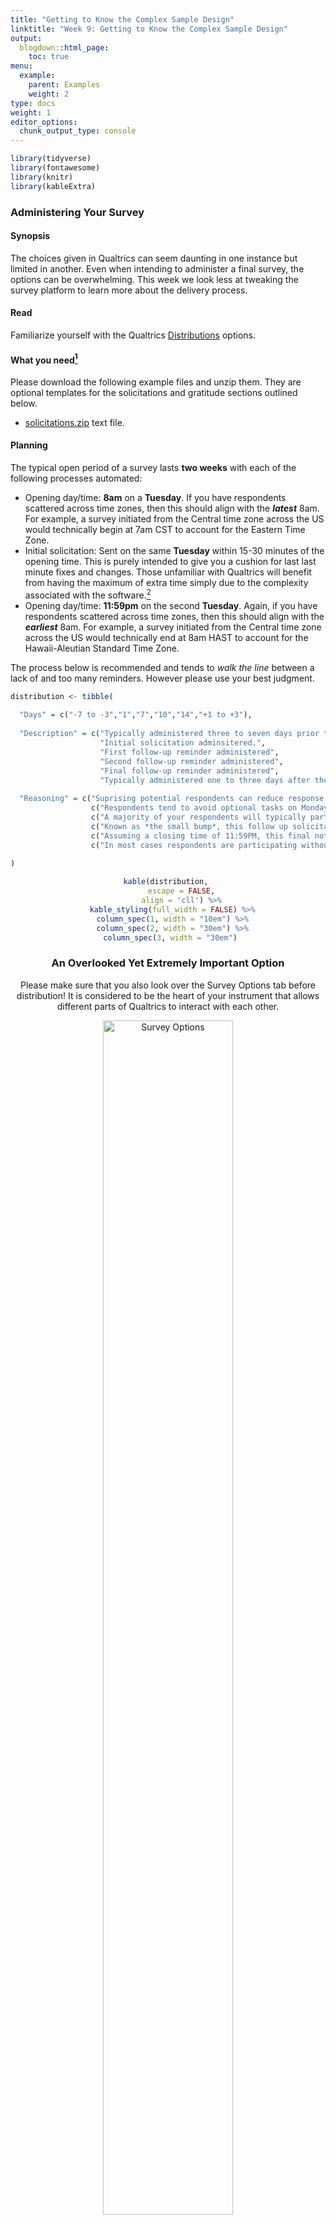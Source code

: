 ```yaml
---
title: "Getting to Know the Complex Sample Design"
linktitle: "Week 9: Getting to Know the Complex Sample Design"
output:
  blogdown::html_page:
    toc: true
menu:
  example:
    parent: Examples
    weight: 2
type: docs
weight: 1
editor_options: 
  chunk_output_type: console
---
```


```r
library(tidyverse)
library(fontawesome)
library(knitr)
library(kableExtra)
```

### Administering Your Survey

#### Synopsis
The choices given in Qualtrics can seem daunting in one instance but limited in another. Even when intending to administer a final survey, the options can be overwhelming. This week we look less at tweaking the survey platform to learn more about the delivery process.

#### Read
Familiarize yourself with the Qualtrics [Distributions](https://www.qualtrics.com/support/survey-platform/distributions-module/distributions-overview/){target="_blank"} options.  

#### What you need^[You may have to right click and download it depending on your browser settings.]
Please download the following example files and unzip them. They are optional templates for the solicitations and gratitude sections outlined below.

- [solicitations.zip](/snippets/text_box_size.txt) text file.

#### Planning
The typical open period of a survey lasts **two weeks** with each of the following processes automated:

- Opening day/time: **8am** on a **Tuesday**. If you have respondents scattered across time zones, then this should align with the ***latest*** 8am. For example, a survey initiated from the Central time zone across the US would technically begin at 7am CST to account for the Eastern Time Zone.
- Initial solicitation: Sent on the same **Tuesday** within 15-30 minutes of the opening time. This is purely intended to give you a cushion for last last minute fixes and changes. Those unfamiliar with Qualtrics will benefit from having the maximum of extra time simply due to the complexity associated with the software.^[Remember once your survey has populated, that's it! Tweaking it afterwards can lead to measurement errors or even a collapse of instrumentation. If you absolutely must amend an item and need advice, please contact me.]
- Opening day/time: **11:59pm** on the second **Tuesday**. Again, if you have respondents scattered across time zones, then this should align with the ***earliest*** 8am. For example, a survey initiated from the Central time zone across the US would technically end at 8am HAST to account for the Hawaii-Aleutian Standard Time Zone.

The process below is recommended and tends to *walk the line* between a lack of and too many reminders. However please use your best judgment.

```r
distribution <- tibble(
  
  "Days" = c("-7 to -3","1","7","10","14","+1 to +3"),
  
  "Description" = c("Typically administered three to seven days prior to the initial solicitation, groups that may not be aware of a forthcoming survey are sent a priori information.",
                    "Initial solicitation adminsitered.",
                    "First follow-up reminder administered",
                    "Second follow-up reminder administered",
                    "Final follow-up reminder administered",
                    "Typically administered one to three days after the closing of a survey, those who participated are sent a letter of gratitude."),
  
  "Reasoning" = c("Suprising potential respondents can reduce response rates. If you feel that members of your sample could benefit from a *heads up*, then please generate a **simple one paragraph** description informing them of (1) the upcoming online opportunity, (2) the purpose of the survey, and (3) when they will be recieving it.",
                  c("Respondents tend to avoid optional tasks on Mondays and are traditionally less likely to participate after noon on Wednesdays. This leaves only Tuesday as the optial day per week to send a survey."),
                  c("A majority of your respondents will typically participate within the first six days. Providing a reminder on the seventh day often yields an additional responses from those who initially wanted to participate, but simply forgot."),
                  c("Known as *the small bump*, this follow up solicitation is primarily intended for those individuals who may be undecided about participating. You may or may not observe any additional responses and even if you do, they will likely be minimal."),
                  c("Assuming a closing time of 11:59PM, this final notice is administered at the earliest 8am to allow for responses from those in your sample who tend to complete tasks at the last minute. You may or may not observe any additional responses and the frequency is often dependent on the characteristics of your sampling frame."),
                  c("In most cases respondents are participating without any amenities - ergo they are doing you a favor. Even if you never intend to survey any of these indivdiuals again, ending a data collection period with a simple gratitude can and often does have lasting ramifications. You simply never know when individuals in your sample could be helpful in the future. The term *never burn your bridges* is synonymous with this task."))
  
)
```

<center>
```r
kable(distribution, 
      escape = FALSE,
      align = 'cll') %>%
  kable_styling(full_width = FALSE) %>%
  column_spec(1, width = "10em") %>%
  column_spec(2, width = "30em") %>%
  column_spec(3, width = "30em") 
```

### An Overlooked Yet Extremely Important Option 
Please make sure that you also look over the Survey Options tab before distribution! It is considered to be the heart of your instrument that allows different parts of Qualtrics to interact with each other.
<center>
![Survey Options](/img/examples/SurveyOptions.png){width=70%}
</center>
